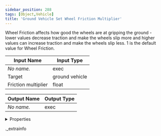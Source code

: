 ```yaml
---
sidebar_position: 288
tags: [Object,Vehicle]
title: 'Ground Vehicle Set Wheel Friction Multiplier'
---
```


Wheel Friction affects how good the wheels are at gripping the ground - lower values decrease traction and make the wheels slip more and higher values can increase traction and make the wheels slip less. 1 is the default value for Wheel Friction.



<IChip uuid="d00aed86-97ac-4717-872e-ca6646ee266d" />

| Input Name | Input Type |
|-----------|-----------|
| *No name.* | exec |
| Target | ground vehicle |
| Friction multiplier | float |

| Output Name | Output Type |
|-----------|-----------|
| *No name.* | exec |


<details>
  <summary>Properties</summary>
  <div>
    <div>
    <table>
      <thead>
        <tr>
          <th>Room availability:</th>
          <th>Available everywhere</th>
        </tr>
        <tr>
          <th>Is beta required?</th>
          <th>No</th>
        </tr>
        <tr>
          <th>Is this chip a trolling risk?</th>
          <th>No</th>
        </tr>
        <tr>
          <th>Is this chip a role assignment risk?</th>
          <th>No</th>
        </tr>
        <tr>
          <th>Chip UUID</th>
          <th>d00aed86-97ac-4717-872e-ca6646ee266d</th>
        </tr>
      </thead>
    </table>
    </div>
  </div>
</details>

._extrainfo